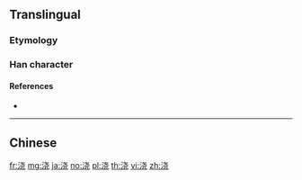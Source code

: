 {{character info/new}}
{{also|澆}}
==Translingual==

===Etymology===
{{Han simp|澆|f=堯|t=尧}}

===Han character===
{{Han char|rn=85|rad=水|as=06|sn=9|four=|canj=EJPU|ids=⿰氵尧}}

====References====
* {{Han ref|kx=0623.171|hdz=31605.080|uh=6D47|ud=27975}}

----

==Chinese==
{{zh-see|澆}}

[[fr:浇]]
[[mg:浇]]
[[ja:浇]]
[[no:浇]]
[[pl:浇]]
[[th:浇]]
[[vi:浇]]
[[zh:浇]]